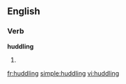 ==English==

===Verb===
'''huddling'''

# {{present participle of|[[huddle]]}}

[[fr:huddling]]
[[simple:huddling]]
[[vi:huddling]]